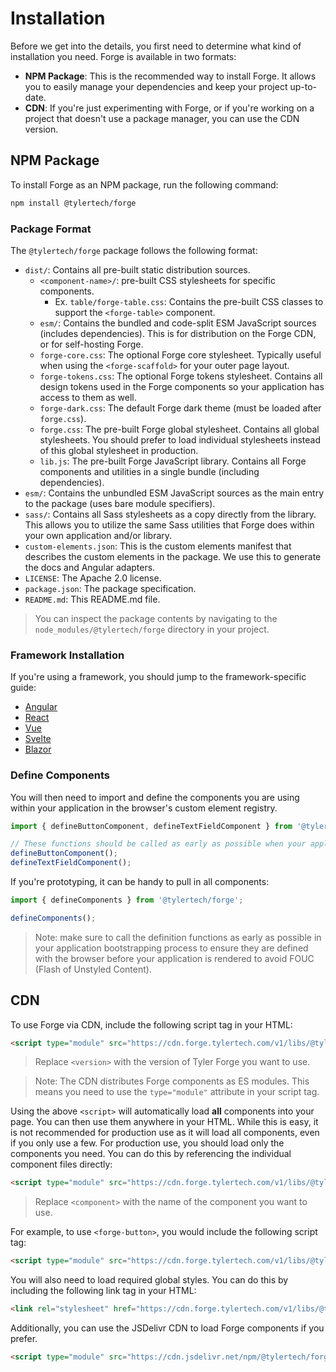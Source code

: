 
<Meta title="Getting Started/Installation" />

# Installation

Before we get into the details, you first need to determine what kind of installation you need. Forge is available in two formats:

- **NPM Package**: This is the recommended way to install Forge. It allows you to easily manage your dependencies and keep your project up-to-date.
- **CDN**: If you're just experimenting with Forge, or if you're working on a project that doesn't use a package manager, you can use the CDN version.

## NPM Package

To install Forge as an NPM package, run the following command:

```bash
npm install @tylertech/forge
```

### Package Format

The `@tylertech/forge` package follows the following format:

- `dist/`: Contains all pre-built static distribution sources.
  - `<component-name>/`: pre-built CSS stylesheets for specific components.
    - Ex. `table/forge-table.css`: Contains the pre-built CSS classes to support the `<forge-table>` component.
  - `esm/`: Contains the bundled and code-split ESM JavaScript sources (includes dependencies). This is for distribution on the Forge CDN, or for self-hosting Forge.
  - `forge-core.css`: The optional Forge core stylesheet. Typically useful when using the `<forge-scaffold>` for your outer page layout.
  - `forge-tokens.css`: The optional Forge tokens stylesheet. Contains all design tokens used in the Forge components so your application has access to them as well.
  - `forge-dark.css`: The default Forge dark theme (must be loaded after `forge.css`).
  - `forge.css`: The pre-built Forge global stylesheet. Contains all global stylesheets. You should prefer to load individual stylesheets instead of this global stylesheet in production.
  - `lib.js`: The pre-built Forge JavaScript library. Contains all Forge components and utilities in a single bundle (including dependencies).
- `esm/`: Contains the unbundled ESM JavaScript sources as the main entry to the package (uses bare module specifiers).
- `sass/`: Contains all Sass stylesheets as a copy directly from the library. This allows you to utilize the same Sass utilities that Forge does within your own application and/or library.
- `custom-elements.json`: This is the custom elements manifest that describes the custom elements in the package. We use this to generate the docs and Angular adapters.
- `LICENSE`: The Apache 2.0 license.
- `package.json`: The package specification.
- `README.md`: This README.md file.

> You can inspect the package contents by navigating to the `node_modules/@tylertech/forge` directory in your project.

### Framework Installation

If you're using a framework, you should jump to the framework-specific guide:

- [Angular](?path=/docs/frameworks-angular--docs)
- [React](?path=/docs/frameworks-react--docs)
- [Vue](?path=/docs/frameworks-vue--docs)
- [Svelte](?path=/docs/frameworks-svelte--docs)
- [Blazor](?path=/docs/frameworks-blazor--docs)

### Define Components

You will then need to import and define the components you are using within your application in the browser's custom element registry.

```javascript
import { defineButtonComponent, defineTextFieldComponent } from '@tylertech/forge';

// These functions should be called as early as possible when your application is bootstrapping
defineButtonComponent();
defineTextFieldComponent();
```

If you're prototyping, it can be handy to pull in all components:

```javascript
import { defineComponents } from '@tylertech/forge';

defineComponents();
```

> Note: make sure to call the definition functions as early as possible in your application bootstrapping process to ensure they are
> defined with the browser before your application is rendered to avoid FOUC (Flash of Unstyled Content).

## CDN

To use Forge via CDN, include the following script tag in your HTML:

```html
<script type="module" src="https://cdn.forge.tylertech.com/v1/libs/@tylertech/forge@<version>/index.js"></script>
```

>Replace `<version>` with the version of Tyler Forge you want to use.

> Note: The CDN distributes Forge components as ES modules. This means you need to use the `type="module"` attribute in your script tag.

Using the above `<script>` will automatically load **all** components into your page. You can then use them anywhere in your HTML. While this is easy,
it is not recommended for production use as it will load all components, even if you only use a few. For production use, you should load only the components
you need. You can do this by referencing the individual component files directly:

```html
<script type="module" src="https://cdn.forge.tylertech.com/v1/libs/@tylertech/forge@<version>/<component>/index.js"></script>
```

> Replace `<component>` with the name of the component you want to use.

For example, to use `<forge-button>`, you would include the following script tag:

```html
<script type="module" src="https://cdn.forge.tylertech.com/v1/libs/@tylertech/forge@<version>/button/index.js"></script>
```

You will also need to load required global styles. You can do this by including the following link tag in your HTML:

```html
<link rel="stylesheet" href="https://cdn.forge.tylertech.com/v1/libs/@tylertech/forge@<version>/forge.css">
```

Additionally, you can use the JSDelivr CDN to load Forge components if you prefer.

```html
<script type="module" src="https://cdn.jsdelivr.net/npm/@tylertech/forge@<version>/dist/esm/index.js">
```
